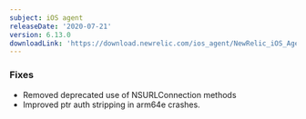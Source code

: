 ```yaml
---
subject: iOS agent
releaseDate: '2020-07-21'
version: 6.13.0
downloadLink: 'https://download.newrelic.com/ios_agent/NewRelic_iOS_Agent_6.13.0.zip'
---
```


### Fixes

* Removed deprecated use of NSURLConnection methods
* Improved ptr auth stripping in arm64e crashes.
